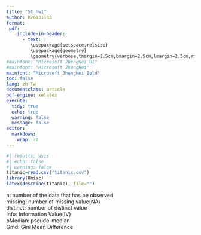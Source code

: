 ---
title: "SC_hw1"
author: R26131133
format:
 pdf:
    include-in-header:
      - text: |
         \usepackage{setspace,relsize}
         \usepackage{geometry}
         \geometry{verbose,tmargin=2.5cm,bmargin=2.5cm,lmargin=2.5cm,rmargin=2.5cm}
#mainfont: "Microsoft JhengHei UI"
#mainfont: "Microsoft JhengHei"
mainfont: "Microsoft JhengHei Bold"
toc: false
lang: zh-Tw
documentclass: article
pdf-engine: xelatex
execute:
  tidy: true
  echo: true
  warning: false
  message: false
editor: 
  markdown: 
    wrap: 72
---

```{r}
#| results: asis
#| echo: false
#| warning: false
titanic=read.csv("titanic.csv")
library(Hmisc)
latex(describe(titanic), file="")
```

n: number of the data that has be observed \
missing: number of missing value(NA)\
distinct: number of distinct value \
Info: Information Value(IV) \
pMedian: pseudo-median \
Gmd: Gini Mean Difference
